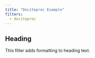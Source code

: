 ```yaml
---
title: "Dociteproc Example"
filters:
  - dociteproc
---
```


## Heading

This filter adds formatting to heading text.


